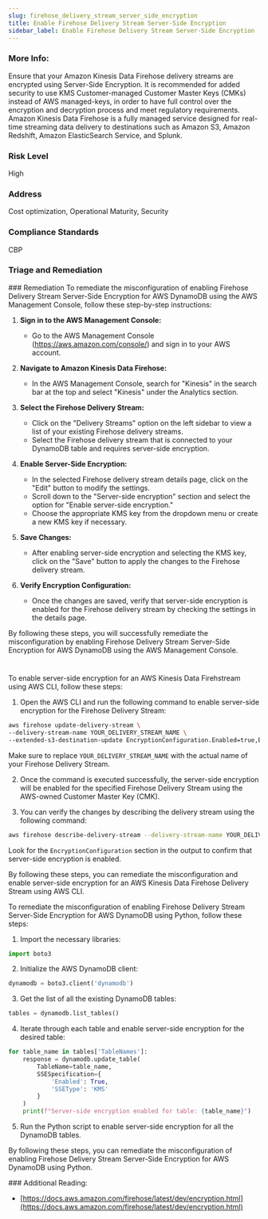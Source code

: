 ```yaml
---
slug: firehose_delivery_stream_server_side_encryption
title: Enable Firehose Delivery Stream Server-Side Encryption
sidebar_label: Enable Firehose Delivery Stream Server-Side Encryption
---
```


### More Info:

Ensure that your Amazon Kinesis Data Firehose delivery streams are encrypted using Server-Side Encryption. It is recommended for added security to use KMS Customer-managed Customer Master Keys (CMKs) instead of AWS managed-keys, in order to have full control over the encryption and decryption process and meet regulatory requirements. Amazon Kinesis Data Firehose is a fully managed service designed for real-time streaming data delivery to destinations such as Amazon S3, Amazon Redshift, Amazon ElasticSearch Service, and Splunk.

### Risk Level

High

### Address

Cost optimization, Operational Maturity, Security

### Compliance Standards

CBP


### Triage and Remediation
<Tabs>
<Tab title='Remediation'>
### Remediation

<AccordionGroup>
<Accordion title='Using Console' defaultOpen='true'>
To remediate the misconfiguration of enabling Firehose Delivery Stream Server-Side Encryption for AWS DynamoDB using the AWS Management Console, follow these step-by-step instructions:

1. **Sign in to the AWS Management Console:**
   - Go to the AWS Management Console (https://aws.amazon.com/console/) and sign in to your AWS account.

2. **Navigate to Amazon Kinesis Data Firehose:**
   - In the AWS Management Console, search for "Kinesis" in the search bar at the top and select "Kinesis" under the Analytics section.

3. **Select the Firehose Delivery Stream:**
   - Click on the "Delivery Streams" option on the left sidebar to view a list of your existing Firehose delivery streams.
   - Select the Firehose delivery stream that is connected to your DynamoDB table and requires server-side encryption.

4. **Enable Server-Side Encryption:**
   - In the selected Firehose delivery stream details page, click on the "Edit" button to modify the settings.
   - Scroll down to the "Server-side encryption" section and select the option for "Enable server-side encryption."
   - Choose the appropriate KMS key from the dropdown menu or create a new KMS key if necessary.

5. **Save Changes:**
   - After enabling server-side encryption and selecting the KMS key, click on the "Save" button to apply the changes to the Firehose delivery stream.

6. **Verify Encryption Configuration:**
   - Once the changes are saved, verify that server-side encryption is enabled for the Firehose delivery stream by checking the settings in the details page.

By following these steps, you will successfully remediate the misconfiguration by enabling Firehose Delivery Stream Server-Side Encryption for AWS DynamoDB using the AWS Management Console.

#
</Accordion>

<Accordion title='Using CLI'>
To enable server-side encryption for an AWS Kinesis Data Firehstream using AWS CLI, follow these steps:

1. Open the AWS CLI and run the following command to enable server-side encryption for the Firehose Delivery Stream:

```bash
aws firehose update-delivery-stream \
--delivery-stream-name YOUR_DELIVERY_STREAM_NAME \
--extended-s3-destination-update EncryptionConfiguration.Enabled=true,EncryptionConfiguration.KeyType=AWS_OWNED_CMK
```

Make sure to replace `YOUR_DELIVERY_STREAM_NAME` with the actual name of your Firehose Delivery Stream.

2. Once the command is executed successfully, the server-side encryption will be enabled for the specified Firehose Delivery Stream using the AWS-owned Customer Master Key (CMK).

3. You can verify the changes by describing the delivery stream using the following command:

```bash
aws firehose describe-delivery-stream --delivery-stream-name YOUR_DELIVERY_STREAM_NAME
```

Look for the `EncryptionConfiguration` section in the output to confirm that server-side encryption is enabled.

By following these steps, you can remediate the misconfiguration and enable server-side encryption for an AWS Kinesis Data Firehose Delivery Stream using AWS CLI.
</Accordion>

<Accordion title='Using Python'>
To remediate the misconfiguration of enabling Firehose Delivery Stream Server-Side Encryption for AWS DynamoDB using Python, follow these steps:

1. Import the necessary libraries:
```python
import boto3
```

2. Initialize the AWS DynamoDB client:
```python
dynamodb = boto3.client('dynamodb')
```

3. Get the list of all the existing DynamoDB tables:
```python
tables = dynamodb.list_tables()
```

4. Iterate through each table and enable server-side encryption for the desired table:
```python
for table_name in tables['TableNames']:
    response = dynamodb.update_table(
        TableName=table_name,
        SSESpecification={
            'Enabled': True,
            'SSEType': 'KMS'
        }
    )
    print(f"Server-side encryption enabled for table: {table_name}")
```

5. Run the Python script to enable server-side encryption for all the DynamoDB tables.

By following these steps, you can remediate the misconfiguration of enabling Firehose Delivery Stream Server-Side Encryption for AWS DynamoDB using Python.
</Accordion>

</AccordionGroup>
</Tab>
</Tabs>
### Additional Reading:

- [https://docs.aws.amazon.com/firehose/latest/dev/encryption.html](https://docs.aws.amazon.com/firehose/latest/dev/encryption.html) 


